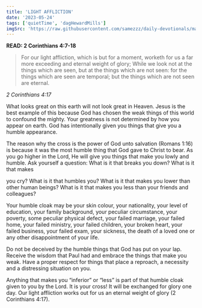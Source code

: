 ```yaml
---
title: 'LIGHT AFFLICTION'
date: '2023-05-24'
tags: ['quietTime', 'dagHewardMills']
imgSrc: 'https://raw.githubusercontent.com/samezzz/daily-devotionals/main/images/evangelist-dag.jpg'
---
```


**READ: 2 Corinthians 4:7-18**

>For our light affliction, which is but for a moment, worketh for us a far more exceeding and eternal weight of glory; While we look not at the things which are seen, but at the things which are not seen: for the things which are seen are temporal; but the things which are not seen are eternal. 

*2 Corinthians 4:17*

What looks great on this earth will not look great in Heaven. Jesus is the best example of this because God has chosen the weak things of this world to confound the mighty. Your greatness is not determined by how you appear on earth. God has intentionally given you things that give you a humble appearance. 

The reason why the cross is the power of God unto salvation (Romans 1:16) is because it was the most humble thing that God gave to Christ to bear. As you go higher in the Lord, He will give you things that make you lowly and humble. Ask yourself a question: What is it that breaks you down? What is it that makes 

you cry? What is it that humbles you? What is it that makes you lower than other human beings? What is it that makes you less than your friends and colleagues? 

Your humble cloak may be your skin colour, your nationality, your level of education, your family background, your peculiar circumstance, your poverty, some peculiar physical defect, your failed marriage, your failed home, your failed ministry, your failed children, your broken heart, your failed business, your failed exam, your sickness, the death of a loved one or any other disappointment of your life. 

Do not be deceived by the humble things that God has put on your lap. Receive the wisdom that Paul had and embrace the things that make you weak. Have a proper respect for things that place a reproach, a necessity and a distressing situation on you. 

Anything that makes you “inferior” or “less” is part of that humble cloak given to you by the Lord. It is your cross! It will be exchanged for glory one day. Our light affliction works out for us an eternal weight of glory (2 Corinthians 4:17). 